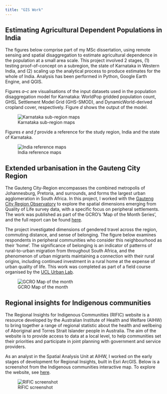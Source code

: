 ```yaml
---
title: "GIS Work"
---
```


## Estimating Agricultural Dependent Populations in India\
The figures below comprise part of my MSc dissertation, using remote sensing and spatial disaggregation to estimate agricultural dependence in the population at a small area scale. This project involved 2 stages, (1) testing proof-of-concept on a subregion, the state of Karnataka in Western India, and (2) scaling up the analytical process to produce estimates for the whole of India. Analysis has been performed in Python, Google Earth Engine, and QGIS. 

Figures *a–c* are visualisations of the input datasets used in the population disaggregation model for Karnataka: WorldPop gridded population count, GHSL Settlement Model Grid (GHS-SMOD), and DynamicWorld-derived cropland cover, respectively. Figure *d* shows the output of the model. 

![Karnataka sub-region maps](img/allmaps_karnataka_20230823.png)

Figures *e* and *f* provide a reference for the study region, India and the state of Karnataka. 

![India reference maps](img/Reference maps_version1_scalebar.png)


## Extended urbanisation in the Gauteng City Region\
The Gauteng City-Region encompasses the combined metropolis of Johannesburg, Pretoria, and surrounds, and forms the largest urban agglomeration in South Africa. In this project, I worked with the [Gauteng City Region Observatory](https://www.gcro.ac.za/) to explore the spatial dimensions emerging from Quality of Life survey data, with a specific focus on peripheral settlements. The work was published as part of the GCRO's 'Map of the Month Series', and the full report can be found [here](https://www.gcro.ac.za/outputs/map-of-the-month/detail/extended-urbanisation-gcr-gender-commuting-migration-and-belonging/).

The project investigated dimensions of gendered travel across the region, commuting distance, and sense of belonging. The figure below examines respondents in peripheral communities who consider this neighbourhood as their 'home'. The significance of belonging is an indicator of patterns of rural-to-urban migration from throughout South Africa, and the phenomenon of urban migrants maintaining a connection with their rural origins, including continued investment in a rural home at the expense of urban quality of life. This work was completed as part of a field course organised by the [UCL Urban Lab](https://www.ucl.ac.uk/urban-lab/welcome-ucl-urban-laboratory). 

![GCRO Map of the month](img/GCRO_Neighbourhood_home.png)


## Regional insights for Indigenous communities
The Regional Insights for Indigenous Communities (RIFIC) website is a resource developed by the Australian Institute of Health and Welfare (AIHW) to bring together a range of regional statistic about the health and wellbeing of Aboriginal and Torres Strait Islander people in Australia. The aim of the website is to provide access to data at a local level, to help communities set their priorities and participate in joint planning with government and service providers. 

As an analyst in the Spatial Analysis Unit at AIHW, I worked on the early stages of development for Regional Insights, built in Esri ArcGIS. Below is a screenshot from the Indigenous communities interactive map. To explore the website, see [here](https://www.rific.gov.au/regional-overview/interactive-map).

![RIFIC screenshot](img/rific_ausmap_screenshot.png)
